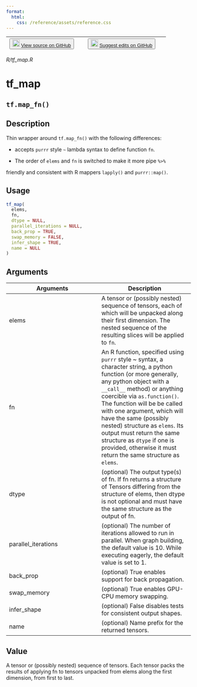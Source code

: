 ```yaml
---
format:
  html:
    css: /reference/assets/reference.css
---
```


| <button class="button"> ![](/reference/assets/GitHub-Mark-32px.png){width="20"} [View source on GitHub](https://github.com/t-kalinowski/tfautograph//blob/main/R/tf_map.R) </button> | <button class="button"> ![](/reference/assets/GitHub-Mark-32px.png){width="20"} [Suggest edits on GitHub](https://github.com/t-kalinowski/tfautograph//edit/main/R/tf_map.R) </button> |
|:------------------------------:|:--------------------------------------:|

*R/tf_map.R*

# tf_map

## `tf.map_fn()`

## Description

Thin wrapper around `tf.map_fn()` with the following differences: 

- accepts `purrr` style `~` lambda syntax to define function `fn`. 

- The order of `elems` and `fn` is switched to make it more pipe `%>%`

friendly and consistent with R mappers `lapply()` and `purrr::map()`. 


## Usage
```r
tf_map( 
  elems, 
  fn, 
  dtype = NULL, 
  parallel_iterations = NULL, 
  back_prop = TRUE, 
  swap_memory = FALSE, 
  infer_shape = TRUE, 
  name = NULL 
) 
```

## Arguments
|Arguments|Description|
|---|---|
| elems | A tensor or (possibly nested) sequence of tensors, each of which will be unpacked along their first dimension. The nested sequence of the resulting slices will be applied to `fn`. |
| fn | An R function, specified using `purrr` style ~ syntax, a character string, a python function (or more generally, any python object with a `__call__` method) or anything coercible via `as.function()`. The function will be be called with one argument, which will have the same (possibly nested) structure as `elems`. Its output must return the same structure as `dtype` if one is provided, otherwise it must return the same structure as `elems`. |
| dtype | (optional) The output type(s) of fn. If fn returns a structure of Tensors differing from the structure of elems, then dtype is not optional and must have the same structure as the output of fn. |
| parallel_iterations | (optional) The number of iterations allowed to run in parallel. When graph building, the default value is 10. While executing eagerly, the default value is set to 1. |
| back_prop | (optional) True enables support for back propagation. |
| swap_memory | (optional) True enables GPU-CPU memory swapping. |
| infer_shape | (optional) False disables tests for consistent output shapes. |
| name | (optional) Name prefix for the returned tensors. |



## Value
A tensor or (possibly nested) sequence of tensors. Each tensor packs the results of applying fn to tensors unpacked from elems along the first dimension, from first to last. 




